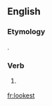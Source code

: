 ==English==

===Etymology===
{{suffix|look|est|lang=en}}.

===Verb===
{{head|en}}

# {{context|archaic|lang=en}} {{en-archaic second-person singular of|look|lang=en}}

[[fr:lookest]]